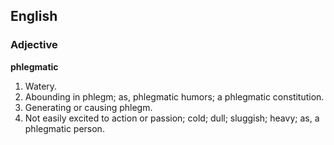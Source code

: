 ==English==

===Adjective===

'''phlegmatic'''

#Watery.
#Abounding in phlegm; as, phlegmatic humors; a phlegmatic constitution.
#Generating or causing phlegm.
#Not easily excited to action or passion; cold; dull; sluggish; heavy; as, a phlegmatic person.
